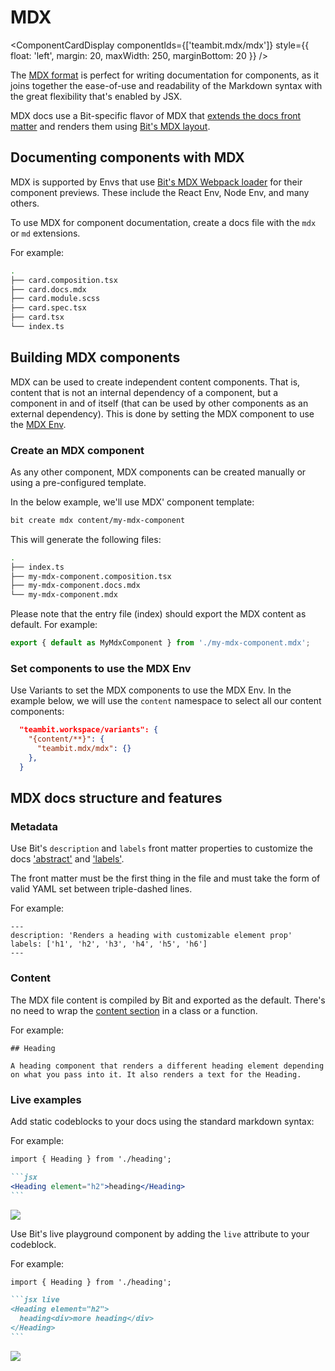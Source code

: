 
# MDX

<ComponentCardDisplay
  componentIds={['teambit.mdx/mdx']}
  style={{ float: 'left', margin: 20, maxWidth: 250, marginBottom: 20 }}
/>

The [MDX format](https://mdxjs.com/) is perfect for writing documentation for components, as it joins together the ease-of-use and readability of the Markdown syntax with the great flexibility that's enabled by JSX.

MDX docs use a Bit-specific flavor of MDX that [extends the docs front matter](https://bit.dev/teambit/mdx/modules/mdx-compiler) and renders them using [Bit's MDX layout](https://bit.dev/teambit/mdx/ui/mdx-layout).

## Documenting components with MDX

MDX is supported by Envs that use [Bit's MDX Webpack loader](https://bit.dev/teambit/mdx/modules/mdx-loader) for their component previews.
These include the React Env, Node Env, and many others.

To use MDX for component documentation, create a docs file with the `mdx` or `md` extensions.

For example:

```bash {3} title="A 'card' component documented using MDX"
.
├── card.composition.tsx
├── card.docs.mdx
├── card.module.scss
├── card.spec.tsx
├── card.tsx
└── index.ts
```

## Building MDX components

MDX can be used to create independent content components. That is, content that is not an internal dependency of a component, but a component in and of itself (that can be used by other components as an external dependency).
This is done by setting the MDX component to use the [MDX Env](https://bit.dev/teambit/mdx/mdx).

### Create an MDX component

As any other component, MDX components can be created manually or using a pre-configured template.

In the below example, we'll use MDX' component template:

```bash
bit create mdx content/my-mdx-component
```

This will generate the following files:

```bash
.
├── index.ts
├── my-mdx-component.composition.tsx
├── my-mdx-component.docs.mdx
└── my-mdx-component.mdx
```

Please note that the entry file (index) should export the MDX content as default. For example:

```ts title="my-mdx-component/index.ts"
export { default as MyMdxComponent } from './my-mdx-component.mdx';
```

### Set components to use the MDX Env

Use Variants to set the MDX components to use the MDX Env. In the example below, we will use the `content` namespace to select all our content components:

```json title="workspace.jsonc"
  "teambit.workspace/variants": {
    "{content/**}": {
      "teambit.mdx/mdx": {}
    },
  }
```

## MDX docs structure and features

### Metadata

Use Bit's `description` and `labels` front matter properties to customize the docs ['abstract'](/dev-services-overview/docs/docs-overview#abstract) and ['labels'](/dev-services-overview/docs/docs-overview#labels).

The front matter must be the first thing in the file and must take the form of valid YAML set between triple-dashed lines.

For example:

```mdx
---
description: 'Renders a heading with customizable element prop'
labels: ['h1', 'h2', 'h3', 'h4', 'h5', 'h6']
---
```

### Content

The MDX file content is compiled by Bit and exported as the default. There's no need to wrap the [content section](/dev-services-overview/docs/docs-overview#content) in a class or a function.

For example:

```mdx title="heading.docs.mdx"
## Heading

A heading component that renders a different heading element depending on what you pass into it. It also renders a text for the Heading.
```

### Live examples

Add static codeblocks to your docs using the standard markdown syntax:

For example:

````md title="heading.docs.mdx"
import { Heading } from './heading';

```jsx
<Heading element="h2">heading</Heading>
```
````

<Image src={staticCodeblockImg} />

Use Bit's live playground component by adding the `live` attribute to your codeblock.

For example:

````md title="heading.docs.mdx"
import { Heading } from './heading';

```jsx live
<Heading element="h2">
  heading<div>more heading</div>
</Heading>
```
````

<Image src={livePlaygroundImg} />
